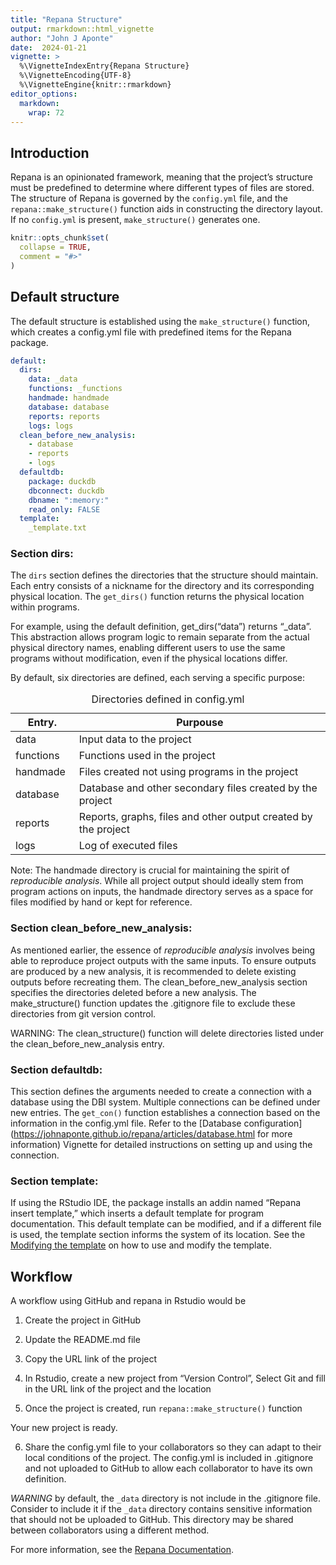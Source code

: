 ```yaml
---
title: "Repana Structure"
output: rmarkdown::html_vignette
author: "John J Aponte"
date:  2024-01-21
vignette: >
  %\VignetteIndexEntry{Repana Structure}
  %\VignetteEncoding{UTF-8}
  %\VignetteEngine{knitr::rmarkdown}
editor_options: 
  markdown: 
    wrap: 72
---
```


## Introduction

Repana is an opinionated framework, meaning that the project's structure
must be predefined to determine where different types of files are
stored. The structure of Repana is governed by the `config.yml` file,
and the `repana::make_structure()` function aids in constructing the
directory layout. If no `config.yml` is present, `make_structure()`
generates one.

```r
knitr::opts_chunk$set(
  collapse = TRUE,
  comment = "#>"
)
```

## Default structure

The default structure is established using the `make_structure()`
function, which creates a config.yml file with predefined items for the
Repana package.

```yaml
default:
  dirs:
    data: _data
    functions: _functions
    handmade: handmade
    database: database
    reports: reports
    logs: logs
  clean_before_new_analysis:
    - database
    - reports
    - logs
  defaultdb:
    package: duckdb
    dbconnect: duckdb
    dbname: ":memory:"
    read_only: FALSE
  template:
    _template.txt
```

### Section dirs:

The `dirs` section defines the directories that the structure should
maintain. Each entry consists of a nickname for the directory and its
corresponding physical location. The `get_dirs()` function returns the
physical location within programs.

For example, using the default definition, get_dirs("data") returns
"\_data". This abstraction allows program logic to remain separate from
the actual physical directory names, enabling different users to use the
same programs without modification, even if the physical locations
differ.

By default, six directories are defined, each serving a specific
purpose:

| Entry.    | Purpouse                                                       |
|---------------|---------------------------------------------------------|
| data      | Input data to the project                                      |
| functions | Functions used in the project                                  |
| handmade  | Files created not using programs in the project                |
| database  | Database and other secondary files created by the project      |
| reports   | Reports, graphs, files and other output created by the project |
| logs      | Log of executed files                                          |

: Directories defined in config.yml

Note: The handmade directory is crucial for maintaining the spirit of
_reproducible analysis_. While all project output should ideally stem from
program actions on inputs, the handmade directory serves as a space for
files modified by hand or kept for reference.

### Section clean_before_new_analysis:

As mentioned earlier, the essence of _reproducible analysis_ involves
being able to reproduce project outputs with the same inputs. To ensure
outputs are produced by a new analysis, it is recommended to delete
existing outputs before recreating them. The clean_before_new_analysis
section specifies the directories deleted before a new analysis. The
make_structure() function updates the .gitignore file to exclude these
directories from git version control.

WARNING: The clean_structure() function will delete directories listed
under the clean_before_new_analysis entry.

### Section defaultdb:

This section defines the arguments needed to create a connection with a
database using the DBI system. Multiple connections can be defined under
new entries. The `get_con()` function establishes a connection based on
the information in the config.yml file. Refer to the [Database
configuration]
(<https://johnaponte.github.io/repana/articles/database.html> for more
information) Vignette for detailed instructions on setting up and using
the connection.

### Section template:

If using the RStudio IDE, the package installs an addin named "Repana
insert template," which inserts a default template for program
documentation. This default template can be modified, and if a different
file is used, the template section informs the system of its location.
See the [Modifying the template](https://johnaponte.github.io/repana/articles/template.html)
on how to use and modify the template.

## Workflow

A workflow using GitHub and repana in Rstudio would be

  1. Create the project in GitHub
  
  2. Update the README.md file
  
  3. Copy the URL link of the project
  
  4. In Rstudio, create a new project from "Version Control", Select Git and
fill in the URL link of the project and the location

  5. Once the project is created, run `repana::make_structure()` function

Your new project is ready.

  6. Share the config.yml file to your collaborators so they can adapt to their
  local conditions of the project. The config.yml is included in .gitignore and
  not uploaded to GitHub to allow each collaborator to have its own definition.

*WARNING* by default, the `_data` directory is not include in the .gitignore file. 
Consider to include it if the `_data` directory contains sensitive 
information that should not be uploaded to GitHub. This directory may be 
shared between collaborators using a different method.

For more information, see the 
[Repana Documentation](https://johnaponte.github.io/repana/).
